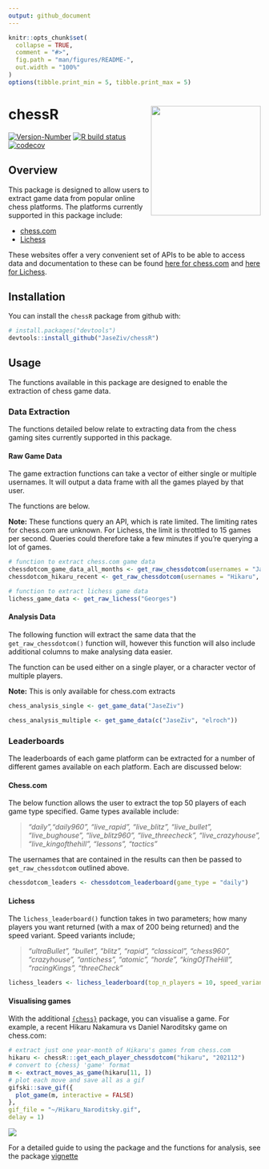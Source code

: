```yaml
---
output: github_document
---
```


<!-- README.md is generated from README.Rmd. Please edit that file -->

```r
knitr::opts_chunk$set(
  collapse = TRUE,
  comment = "#>",
  fig.path = "man/figures/README-",
  out.width = "100%"
)
options(tibble.print_min = 5, tibble.print_max = 5)
```

# chessR <a href='https:/jaseziv.github.io/chessR'><img src='man/figures/logo.png' align="right" height="219.5" /></a>

<!-- badges: start -->
[![Version-Number](https://img.shields.io/github/r-package/v/JaseZiv/chessR?label=chessR (Dev))](https://github.com/JaseZiv/chessR/)
[![R build status](https://github.com/JaseZiv/chessR/workflows/R-CMD-check/badge.svg)](https://github.com/JaseZiv/chessR/actions)
[![codecov](https://codecov.io/gh/JaseZiv/chessR/branch/master/graph/badge.svg?token=PE7LBUOWX7)](https://codecov.io/gh/JaseZiv/chessR)
<!-- badges: end -->

## Overview

This package is designed to allow users to extract game data from popular online chess platforms. The platforms currently supported in this package include:

* [chess.com](https://www.chess.com/)
* [Lichess](https://lichess.org/)

These websites offer a very convenient set of APIs to be able to access data and documentation to these can be found [here for chess.com](https://www.chess.com/news/view/published-data-api) and [here for Lichess](https://lichess.org/api).


## Installation

You can install the `chessR` package from github with:

```r
# install.packages("devtools")
devtools::install_github("JaseZiv/chessR")
```


## Usage

The functions available in this package are designed to enable the extraction of chess game data.

### Data Extraction

The functions detailed below relate to extracting data from the chess gaming sites currently supported in this package.


#### Raw Game Data

The game extraction functions can take a vector of either single or multiple usernames. It will output a data frame with all the games played by that user.

The functions are below.

**Note:**
These functions query an API, which is rate limited. The limiting rates for chess.com are unknown. For Lichess, the limit is throttled to 15 games per second. Queries could therefore take a few minutes if you're querying a lot of games.

```r
# function to extract chess.com game data
chessdotcom_game_data_all_months <- get_raw_chessdotcom(usernames = "JaseZiv")
chessdotcom_hikaru_recent <- get_raw_chessdotcom(usernames = "Hikaru", year_month = c(202104:202105))

# function to extract lichess game data
lichess_game_data <- get_raw_lichess("Georges")
```


#### Analysis Data

The following function will extract the same data that the `get_raw_chessdotcom()` function will, however this function will also include additional columns to make analysing data easier.

The function can be used either on a single player, or a character vector of multiple players.

**Note:**
This is only available for chess.com extracts


```r
chess_analysis_single <- get_game_data("JaseZiv")

chess_analysis_multiple <- get_game_data(c("JaseZiv", "elroch"))

```


### Leaderboards

The leaderboards of each game platform can be extracted for a number of different games available on each platform. Each are discussed below:

#### Chess.com

The below function allows the user to extract the top 50 players of each game type specified. Game types available include:

> *"daily","daily960", "live_rapid", "live_blitz", "live_bullet", "live_bughouse", "live_blitz960", "live_threecheck", "live_crazyhouse", "live_kingofthehill", "lessons", "tactics"*

The usernames that are contained in the results can then be passed to `get_raw_chessdotcom` outlined above.

```r
chessdotcom_leaders <- chessdotcom_leaderboard(game_type = "daily")
```

#### Lichess

The `lichess_leaderboard()` function takes in two parameters; how many players you want returned (with a max of 200 being returned) and the speed variant. Speed variants include;

> *"ultraBullet", "bullet", "blitz", "rapid", "classical", "chess960", "crazyhouse", "antichess", "atomic", "horde", "kingOfTheHill", "racingKings", "threeCheck"*

```r
lichess_leaders <- lichess_leaderboard(top_n_players = 10, speed_variant = "blitz")
```

#### Visualising games

With the additional [`{chess}`](https://cran.r-project.org/package=chess) package, you can visualise a game. For example, a recent Hikaru Nakamura vs Daniel Naroditsky game on chess.com:
```r
# extract just one year-month of Hikaru's games from chess.com
hikaru <- chessR:::get_each_player_chessdotcom("hikaru", "202112")
# convert to {chess} 'game' format
m <- extract_moves_as_game(hikaru[11, ])
# plot each move and save all as a gif
gifski::save_gif({
  plot_game(m, interactive = FALSE)
}, 
gif_file = "~/Hikaru_Naroditsky.gif", 
delay = 1)
```
![](img/Hikaru_Naroditsky.gif)

For a detailed guide to using the package and the functions for analysis, see the package [vignette](https://jaseziv.github.io/chessR/articles/using_chessR_package.html)

